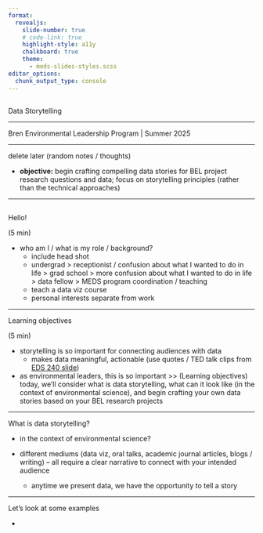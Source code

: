 ```yaml
---
format: 
  revealjs:
    slide-number: true
    # code-link: true
    highlight-style: a11y
    chalkboard: true
    theme: 
      - meds-slides-styles.scss
editor_options: 
  chunk_output_type: console
---
```



## {#title-slide data-menu-title="Title Slide" background="#053660"}

[Data Storytelling]{.custom-title}

<hr class="hr-teal">

[Bren Environmental Leadership Program | Summer 2025]{.custom-subtitle3}

---

[delete later (random notes / thoughts)]{.slide-title}

- **objective:** begin crafting compelling data stories for BEL project research questions and data; focus on storytelling principles (rather than the technical approaches)

---

## {#tbd data-menu-title="tbd"}

[Hello!]{.slide-title}

(5 min)

- who am I / what is my role / background?
  - include head shot
  - undergrad > receptionist / confusion about what I wanted to do in life > grad school > more confusion about what I wanted to do in life > data fellow > MEDS program coordination / teaching
  - teach a data viz course
  - personal interests separate from work
  
---

[Learning objectives]{.slide-title}

(5 min)

- storytelling is so important for connecting audiences with data
  - makes data meaningful, actionable (use quotes / TED talk clips from [EDS 240 slide](https://eds-240-data-viz.github.io/course-materials/lecture-slides/lecture9.1-data-stories-slides.html#/why-storytelling))
- as environmental leaders, this is so important >> (Learning objectives) today, we'll consider what is data storytelling, what can it look like (in the context of environmental science), and begin crafting your own data stories based on your BEL research projects

---

[What is data storytelling?]{.slide-title}

- in the context of environmental science?

- different mediums (data viz, oral talks, academic journal articles, blogs / writing) -- all require a clear narrative to connect with your intended audience
  - anytime we present data, we have the opportunity to tell a story
 
---

[Let's look at some examples]{.slide-title}


- [ ]()
